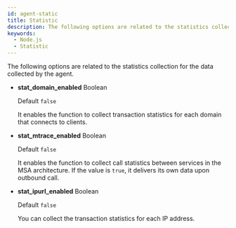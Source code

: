 ```yaml
---
id: agent-static
title: Statistic
description: The following options are related to the statistics collection for the data collected by the agent.
keywords:
  - Node.js
  - Statistic
---
```


The following options are related to the statistics collection for the data collected by the agent.

- **stat_domain_enabled** <span class='type'>Boolean</span>

  Default `false`

  It enables the function to collect transaction statistics for each domain that connects to clients.

- **stat_mtrace_enabled** <span class='type'>Boolean</span>

  Default `false`

  It enables the function to collect call statistics between services in the MSA architecture. If the value is `true`, it delivers its own data upon outbound call.

- **stat_ipurl_enabled** <span class='type'>Boolean</span>

  Default `false`

  You can collect the transaction statistics for each IP address.
